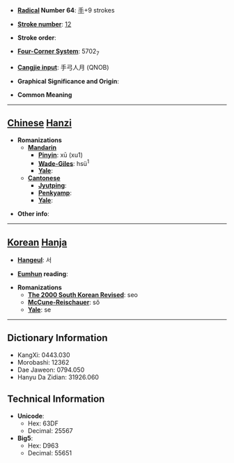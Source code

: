 * '''[[Wiktionary:Chinese radical index| Radical]] Number 64''': [[Wiktionary:Chinese radical index 手|手]]+9 strokes

* '''[[Wiktionary:Chinese total strokes index|Stroke number]]''': [[Wiktionary:Chinese total strokes index 12|12]]

* '''Stroke order''': 

* '''[[Wiktionary:Chinese four corner index|Four-Corner System]]''': 5702<sub>7</sub>

* '''[[Wiktionary:Chinese Cangjie index|Cangjie input]]''': 手弓人月 (QNOB)

* '''Graphical Significance and Origin''': 

* '''Common Meaning'''

----

== [[Chinese]] [[Hanzi]] ==

* '''Romanizations'''
** '''[[Mandarin]]'''
*** '''[[Pinyin]]''': xū (xu1)
*** '''[[Wade-Giles]]''': hsü<sup>1</sup>
*** '''[[Yale]]''': 
** '''[[Cantonese]]'''
*** '''[[Jyutping]]''':
*** '''[[Penkyamp]]''': 
*** '''[[Yale]]''': 

* '''Other info''': 

----

== [[Korean]] [[Hanja]] ==

* '''[[Hangeul]]''': 서

* '''[[Eumhun]] reading''': 

* '''Romanizations'''
** '''[[The 2000 South Korean Revised Romanization|The 2000 South Korean Revised]]''': seo
** '''[[McCune-Reischauer]]''': sŏ
** '''[[Yale]]''': se

----

== Dictionary Information ==

* KangXi: 0443.030
* Morobashi: 12362
* Dae Jaweon: 0794.050
* Hanyu Da Zidian: 31926.060

== Technical Information ==

* '''Unicode''':
** Hex: 63DF
** Decimal: 25567
* '''Big5''':
** Hex: D963
** Decimal: 55651
